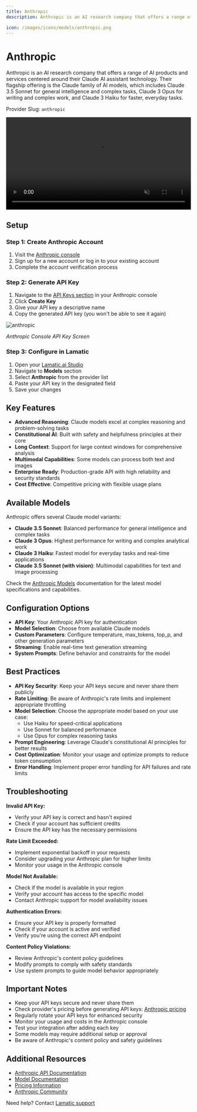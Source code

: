```yaml
---
title: Anthropic
description: Anthropic is an AI research company that offers a range of AI products and services centered around their Claude AI assistant technology, providing advanced language models for complex reasoning, writing, and everyday tasks.

icon: /images/icons/models/anthropic.png
---
```


[Anthropic console]: https://console.anthropic.com
[Anthropic keys]: https://console.anthropic.com/settings/keys
[Anthropic docs]: https://docs.anthropic.com
[Anthropic pricing]: https://www.anthropic.com/pricing
[Anthropic models]: https://docs.anthropic.com/en/docs/models-overview

[Lamatic.ai Studio]: https://studio.lamatic.ai
[Lamatic support]: https://lamatic.ai/docs/slack


# Anthropic
<IntegrationOverviw slug="anthropic" type="models" />

Anthropic is an AI research company that offers a range of AI products and services centered around their Claude AI assistant technology. Their flagship offering is the Claude family of AI models, which includes Claude 3.5 Sonnet for general intelligence and complex tasks, Claude 3 Opus for writing and complex work, and Claude 3 Haiku for faster, everyday tasks.



<Callout type="info">Provider Slug: `anthropic`</Callout>

<video controls loop width="100%" autoplay muted controlslist="nodownload" className="mt-4">
    <source src="/public/videos/models/anthropic.mp4" type="video/mp4" />
    Your browser does not support the video tag.
</video>

## Setup
### Step 1: Create Anthropic Account
1. Visit the [Anthropic console][Anthropic console]
2. Sign up for a new account or log in to your existing account
3. Complete the account verification process

### Step 2: Generate API Key
1. Navigate to the [API Keys section][Anthropic keys] in your Anthropic console
2. Click **Create Key**
3. Give your API key a descriptive name
4. Copy the generated API key (you won't be able to see it again)

![anthropic](./img/anthropic.png)

*Anthropic Console API Key Screen*

### Step 3: Configure in Lamatic
1. Open your [Lamatic.ai Studio]
2. Navigate to **Models** section
3. Select **Anthropic** from the provider list
4. Paste your API key in the designated field
5. Save your changes

## Key Features

- **Advanced Reasoning**: Claude models excel at complex reasoning and problem-solving tasks
- **Constitutional AI**: Built with safety and helpfulness principles at their core
- **Long Context**: Support for large context windows for comprehensive analysis
- **Multimodal Capabilities**: Some models can process both text and images
- **Enterprise Ready**: Production-grade API with high reliability and security standards
- **Cost Effective**: Competitive pricing with flexible usage plans

## Available Models

Anthropic offers several Claude model variants:

- **Claude 3.5 Sonnet**: Balanced performance for general intelligence and complex tasks
- **Claude 3 Opus**: Highest performance for writing and complex analytical work
- **Claude 3 Haiku**: Fastest model for everyday tasks and real-time applications
- **Claude 3.5 Sonnet (with vision)**: Multimodal capabilities for text and image processing

Check the [Anthropic Models][Anthropic models] documentation for the latest model specifications and capabilities.

## Configuration Options

- **API Key**: Your Anthropic API key for authentication
- **Model Selection**: Choose from available Claude models
- **Custom Parameters**: Configure temperature, max_tokens, top_p, and other generation parameters
- **Streaming**: Enable real-time text generation streaming
- **System Prompts**: Define behavior and constraints for the model

## Best Practices

- **API Key Security**: Keep your API keys secure and never share them publicly
- **Rate Limiting**: Be aware of Anthropic's rate limits and implement appropriate throttling
- **Model Selection**: Choose the appropriate model based on your use case:
  - Use Haiku for speed-critical applications
  - Use Sonnet for balanced performance
  - Use Opus for complex reasoning tasks
- **Prompt Engineering**: Leverage Claude's constitutional AI principles for better results
- **Cost Optimization**: Monitor your usage and optimize prompts to reduce token consumption
- **Error Handling**: Implement proper error handling for API failures and rate limits

## Troubleshooting

**Invalid API Key:**
- Verify your API key is correct and hasn't expired
- Check if your account has sufficient credits
- Ensure the API key has the necessary permissions

**Rate Limit Exceeded:**
- Implement exponential backoff in your requests
- Consider upgrading your Anthropic plan for higher limits
- Monitor your usage in the Anthropic console

**Model Not Available:**
- Check if the model is available in your region
- Verify your account has access to the specific model
- Contact Anthropic support for model availability issues

**Authentication Errors:**
- Ensure your API key is properly formatted
- Check if your account is active and verified
- Verify you're using the correct API endpoint

**Content Policy Violations:**
- Review Anthropic's content policy guidelines
- Modify prompts to comply with safety standards
- Use system prompts to guide model behavior appropriately

## Important Notes

- Keep your API keys secure and never share them
- Check provider's pricing before generating API keys: [Anthropic pricing][Anthropic pricing]
- Regularly rotate your API keys for enhanced security
- Monitor your usage and costs in the Anthropic console
- Test your integration after adding each key
- Some models may require additional setup or approval
- Be aware of Anthropic's content policy and safety guidelines

## Additional Resources

- [Anthropic API Documentation][Anthropic docs]
- [Model Documentation][Anthropic models]
- [Pricing Information][Anthropic pricing]
- [Anthropic Community](https://community.anthropic.com/)

Need help? Contact [Lamatic support]